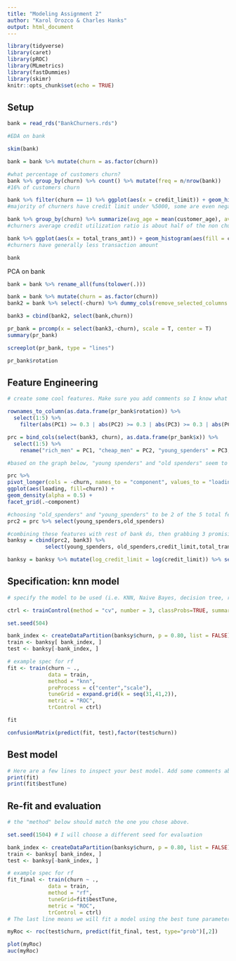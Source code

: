 ```yaml
---
title: "Modeling Assignment 2"
author: "Karol Orozco & Charles Hanks" 
output: html_document
---
```


```r
library(tidyverse)
library(caret)
library(pROC)
library(MLmetrics)
library(fastDummies)
library(skimr)
knitr::opts_chunk$set(echo = TRUE)
```

## Setup

```r
bank = read_rds("BankChurners.rds") 

#EDA on bank 

skim(bank)

bank = bank %>% mutate(churn = as.factor(churn))

#what percentage of customers churn? 
bank %>% group_by(churn) %>% count() %>% mutate(freq = n/nrow(bank))
#16% of customers churn 

bank %>% filter(churn == 1) %>% ggplot(aes(x = credit_limit)) + geom_histogram(bins = 4)
#majority of churners have credit limit under %5000, some are even negative...

bank %>% group_by(churn) %>% summarize(avg_age = mean(customer_age), avg_credit_limit = mean(credit_limit), avg_total_trans_amt = mean(total_trans_amt), avg_util_ratio = mean(avg_utilization_ratio))
#churners average credit utilization ratio is about half of the non churners...they are weening of their credit usage. 

bank %>% ggplot(aes(x = total_trans_amt)) + geom_histogram(aes(fill = churn))
#churners have generally less transaction amount 

bank

```


PCA on bank 
```r
bank = bank %>% rename_all(funs(tolower(.))) 

bank = bank %>% mutate(churn = as.factor(churn))
bank2 = bank %>% select(-churn) %>% dummy_cols(remove_selected_columns = T)

bank3 = cbind(bank2, select(bank,churn))

pr_bank = prcomp(x = select(bank3,-churn), scale = T, center = T)
summary(pr_bank)

screeplot(pr_bank, type = "lines")
```
```r
pr_bank$rotation
```

## Feature Engineering

```r
# create some cool features. Make sure you add comments so I know what you are trying to accomplish!

```



```r
rownames_to_column(as.data.frame(pr_bank$rotation)) %>% 
  select(1:5) %>% 
    filter(abs(PC1) >= 0.3 | abs(PC2) >= 0.3 | abs(PC3) >= 0.3 | abs(PC4) >= 0.3)

prc = bind_cols(select(bank3, churn), as.data.frame(pr_bank$x)) %>%
  select(1:5) %>%
    rename("rich_men" = PC1, "cheap_men" = PC2, "young_spenders" = PC3, "old_spenders"= PC4)

#based on the graph below, "young spenders" and "old spenders" seem to be the most impactful of whether they wil churn. 

prc %>%
pivot_longer(cols = -churn, names_to = "component", values_to = "loading") %>% mutate(churn = as.factor(churn)) %>%
ggplot(aes(loading, fill=churn)) +
geom_density(alpha = 0.5) +
facet_grid(.~component)


```

```r
#choosing "old_spenders" and "young_spenders" to be 2 of the 5 total features in the model: 
prc2 = prc %>% select(young_spenders,old_spenders) 

#combining these features with rest of bank ds, then grabbing 3 promising variables: 
banksy = cbind(prc2, bank3) %>% 
            select(young_spenders, old_spenders,credit_limit,total_trans_amt,avg_utilization_ratio, churn)

banksy = banksy %>% mutate(log_credit_limit = log(credit_limit)) %>% select(-credit_limit)

```


## Specification: knn model 

```r
# specify the model to be used (i.e. KNN, Naive Bayes, decision tree, random forest, bagged trees) and the tuning parameters used

ctrl <- trainControl(method = "cv", number = 3, classProbs=TRUE, summaryFunction = twoClassSummary)

set.seed(504) 

bank_index <- createDataPartition(banksy$churn, p = 0.80, list = FALSE)
train <- banksy[ bank_index, ]
test <- banksy[-bank_index, ]

# example spec for rf
fit <- train(churn ~ .,
             data = train, 
             method = "knn",
             preProcess = c("center","scale"),
             tuneGrid = expand.grid(k = seq(31,41,2)),
             metric = "ROC",
             trControl = ctrl)

fit

confusionMatrix(predict(fit, test),factor(test$churn))

```


## Best model

```r
# Here are a few lines to inspect your best model. Add some comments about optimal hyperparameters.
print(fit)
print(fit$bestTune)
```


## Re-fit and evaluation

```r
# the "method" below should match the one you chose above. 

set.seed(1504) # I will choose a different seed for evaluation

bank_index <- createDataPartition(banksy$churn, p = 0.80, list = FALSE)
train <- banksy[ bank_index, ]
test <- banksy[-bank_index, ]

# example spec for rf
fit_final <- train(churn ~ .,
             data = train, 
             method = "rf",
             tuneGrid=fit$bestTune,
             metric = "ROC",
             trControl = ctrl) 
# The last line means we will fit a model using the best tune parameters your CV found above.

myRoc <- roc(test$churn, predict(fit_final, test, type="prob")[,2])

plot(myRoc)
auc(myRoc)
```

